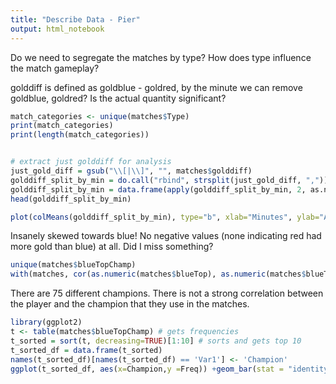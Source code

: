 ```yaml
---
title: "Describe Data - Pier"
output: html_notebook
---
```


Do we need to segregate the matches by type? 
How does type influence the match gameplay? 

golddiff is defined as goldblue - goldred, by the minute
we can remove goldblue, goldred? Is the actual quantity significant? 

```r
match_categories <- unique(matches$Type)
print(match_categories)
print(length(match_categories))



```
```r
# extract just golddiff for analysis
just_gold_diff = gsub("\\[|\\]", "", matches$golddiff)
golddiff_split_by_min = do.call("rbind", strsplit(just_gold_diff, ",")) # remove the , 
golddiff_split_by_min = data.frame(apply(golddiff_split_by_min, 2, as.numeric)) # convert str to num
head(golddiff_split_by_min)
```
```r
plot(colMeans(golddiff_split_by_min), type="b", xlab="Minutes", ylab="Average Gold Diff (Blue - Red)")

```

Insanely skewed towards blue! No negative values (none indicating red had more gold than blue) at all. Did I miss something? 


```r
unique(matches$blueTopChamp)
with(matches, cor(as.numeric(matches$blueTop), as.numeric(matches$blueTopChamp)))
```
There are 75 different champions. 
There is not a strong correlation between the player and the champion that they use in the matches. 
```r
library(ggplot2)
t <- table(matches$blueTopChamp) # gets frequencies
t_sorted = sort(t, decreasing=TRUE)[1:10] # sorts and gets top 10
t_sorted_df = data.frame(t_sorted)
names(t_sorted_df)[names(t_sorted_df) == 'Var1'] <- 'Champion'
ggplot(t_sorted_df, aes(x=Champion,y =Freq)) +geom_bar(stat = "identity") + ggtitle("Top 10 Champions") + theme(plot.title = element_text(hjust = 0.5))
```

